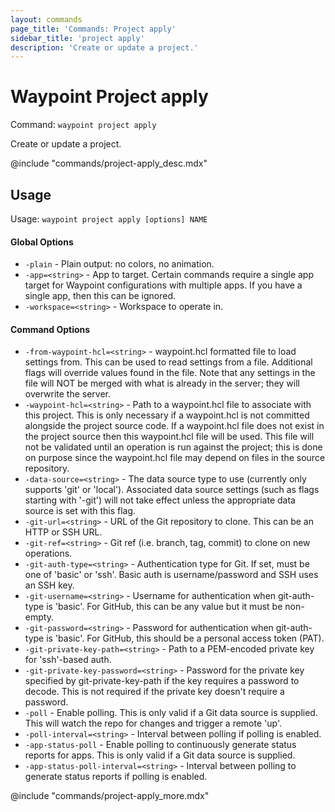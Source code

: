```yaml
---
layout: commands
page_title: 'Commands: Project apply'
sidebar_title: 'project apply'
description: 'Create or update a project.'
---
```


# Waypoint Project apply

Command: `waypoint project apply`

Create or update a project.

@include "commands/project-apply_desc.mdx"

## Usage

Usage: `waypoint project apply [options] NAME`

#### Global Options

- `-plain` - Plain output: no colors, no animation.
- `-app=<string>` - App to target. Certain commands require a single app target for Waypoint configurations with multiple apps. If you have a single app, then this can be ignored.
- `-workspace=<string>` - Workspace to operate in.

#### Command Options

- `-from-waypoint-hcl=<string>` - waypoint.hcl formatted file to load settings from. This can be used to read settings from a file. Additional flags will override values found in the file. Note that any settings in the file will NOT be merged with what is already in the server; they will overwrite the server.
- `-waypoint-hcl=<string>` - Path to a waypoint.hcl file to associate with this project. This is only necessary if a waypoint.hcl is not committed alongside the project source code. If a waypoint.hcl file does not exist in the project source then this waypoint.hcl file will be used. This file will not be validated until an operation is run against the project; this is done on purpose since the waypoint.hcl file may depend on files in the source repository.
- `-data-source=<string>` - The data source type to use (currently only supports 'git' or 'local'). Associated data source settings (such as flags starting with '-git') will not take effect unless the appropriate data source is set with this flag.
- `-git-url=<string>` - URL of the Git repository to clone. This can be an HTTP or SSH URL.
- `-git-ref=<string>` - Git ref (i.e. branch, tag, commit) to clone on new operations.
- `-git-auth-type=<string>` - Authentication type for Git. If set, must be one of 'basic' or 'ssh'. Basic auth is username/password and SSH uses an SSH key.
- `-git-username=<string>` - Username for authentication when git-auth-type is 'basic'. For GitHub, this can be any value but it must be non-empty.
- `-git-password=<string>` - Password for authentication when git-auth-type is 'basic'. For GitHub, this should be a personal access token (PAT).
- `-git-private-key-path=<string>` - Path to a PEM-encoded private key for 'ssh'-based auth.
- `-git-private-key-password=<string>` - Password for the private key specified by git-private-key-path if the key requires a password to decode. This is not required if the private key doesn't require a password.
- `-poll` - Enable polling. This is only valid if a Git data source is supplied. This will watch the repo for changes and trigger a remote 'up'.
- `-poll-interval=<string>` - Interval between polling if polling is enabled.
- `-app-status-poll` - Enable polling to continuously generate status reports for apps. This is only valid if a Git data source is supplied.
- `-app-status-poll-interval=<string>` - Interval between polling to generate status reports if polling is enabled.

@include "commands/project-apply_more.mdx"
